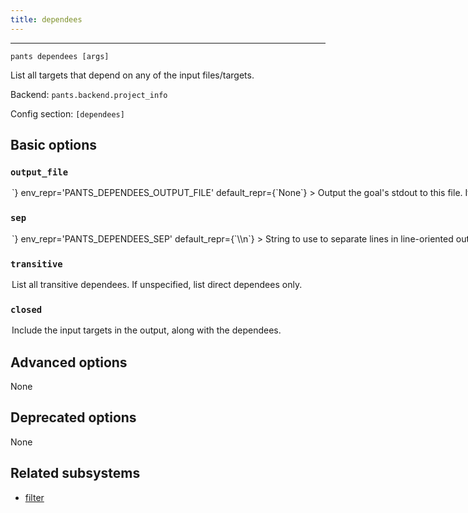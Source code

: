 ```yaml
---
title: dependees
---
```



---

```
pants dependees [args]
```

List all targets that depend on any of the input files/targets.

Backend: <span className="color--primary">`pants.backend.project_info`</span>

Config section: <span className="color--primary">`[dependees]`</span>

<span className={styles.options}>

## Basic options

### `output_file`

<Option
  cli_repr={`--dependees-output-file=<path>`}
  env_repr='PANTS_DEPENDEES_OUTPUT_FILE'
  default_repr={`None`}
>

Output the goal&#x27;s stdout to this file. If unspecified, outputs to stdout.

</Option>

### `sep`

<Option
  cli_repr={`--dependees-sep=<separator>`}
  env_repr='PANTS_DEPENDEES_SEP'
  default_repr={`\\n`}
>

String to use to separate lines in line-oriented output.

</Option>

### `transitive`

<Option
  cli_repr={`--[no-]dependees-transitive`}
  env_repr='PANTS_DEPENDEES_TRANSITIVE'
  default_repr={`False`}
>

List all transitive dependees. If unspecified, list direct dependees only.

</Option>

### `closed`

<Option
  cli_repr={`--[no-]dependees-closed`}
  env_repr='PANTS_DEPENDEES_CLOSED'
  default_repr={`False`}
>

Include the input targets in the output, along with the dependees.

</Option>

## Advanced options

None

## Deprecated options

None

## Related subsystems

- [filter](../goals/filter.mdx)

</span>